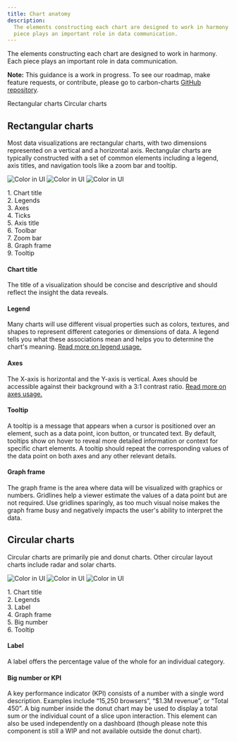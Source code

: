 ```yaml
---
title: Chart anatomy
description:
  The elements constructing each chart are designed to work in harmony. Each
  piece plays an important role in data communication.
---
```


<PageDescription>

The elements constructing each chart are designed to work in harmony. Each piece
plays an important role in data communication.

</PageDescription>

<InlineNotification>

**Note:** This guidance is a work in progress. To see our roadmap, make feature
requests, or contribute, please go to carbon-charts
[GitHub repository](https://github.com/carbon-design-system/carbon-charts).

</InlineNotification>

<AnchorLinks>

<AnchorLink>Rectangular charts</AnchorLink>
<AnchorLink>Circular charts</AnchorLink>

</AnchorLinks>

## Rectangular charts

Most data visualizations are rectangular charts, with two dimensions represented
on a vertical and a horizontal axis. Rectangular charts are typically
constructed with a set of common elements including a legend, axis titles, and
navigation tools like a zoom bar and tooltip.

<Row>
<Column  colLg={8} colMd={8} colSm={4}>
<ArtDirection>

![Color in UI](images/chart-anatomy-1sm.png)
![Color in UI](images/chart-anatomy-1.png)
![Color in UI](images/chart-anatomy-1.png)

</ArtDirection>

<Caption></Caption>
</Column>

<Column colLg={2} colMd={2} colSm={2} offsetLg={1}>
  <Aside>
    1. Chart title<br/>
    2. Legends<br/>
    3. Axes<br/>
    4. Ticks<br/>
    5. Axis title<br/>
    6. Toolbar<br/>
    7. Zoom bar<br/>
    8. Graph frame<br/>
    9. Tooltip<br/>
  </Aside>
</Column>
</Row>

#### Chart title

The title of a visualization should be concise and descriptive and should
reflect the insight the data reveals.

#### Legend

Many charts will use different visual properties such as colors, textures, and
shapes to represent different categories or dimensions of data. A legend tells
you what these associations mean and helps you to determine the chart's meaning.
[Read more on legend usage.](../data-visualization/legends)

#### Axes

The X-axis is horizontal and the Y-axis is vertical. Axes should be accessible
against their background with a 3:1 contrast ratio.
[Read more on axes usage.](../data-visualization/axis-and-labels)

#### Tooltip

A tooltip is a message that appears when a cursor is positioned over an element,
such as a data point, icon button, or truncated text. By default, tooltips show
on hover to reveal more detailed information or context for specific chart
elements. A tooltip should repeat the corresponding values of the data point on
both axes and any other relevant details.

#### Graph frame

The graph frame is the area where data will be visualized with graphics or
numbers. Gridlines help a viewer estimate the values of a data point but are not
required. Use gridlines sparingly, as too much visual noise makes the graph
frame busy and negatively impacts the user's ability to interpret the data.

## Circular charts

Circular charts are primarily pie and donut charts. Other circular layout charts
include radar and solar charts.

<Row>
<Column  colLg={8} colMd={8} colSm={4}>
<ArtDirection>

![Color in UI](images/chart-anatomy-2sm.png)
![Color in UI](images/chart-anatomy-2.png)
![Color in UI](images/chart-anatomy-2.png)

</ArtDirection>
<Caption></Caption>
</Column>

<Column colLg={2} colMd={2} colSm={2} offsetLg={1}>
  <Aside>
    1. Chart title<br/>
    2. Legends<br/>
    3. Label<br/>
    4. Graph frame<br/>
    5. Big number<br/>
    6. Tooltip<br/>
  </Aside>
</Column>
</Row>

#### Label

A label offers the percentage value of the whole for an individual category.

#### Big number or KPI

A key performance indicator (KPI) consists of a number with a single word
description. Examples include “15,250 browsers”, “\$1.3M revenue”, or “Total
450”. A big number inside the donut chart may be used to display a total sum or
the individual count of a slice upon interaction. This element can also be used
independently on a dashboard (though please note this component is still a WIP
and not available outside the donut chart).
